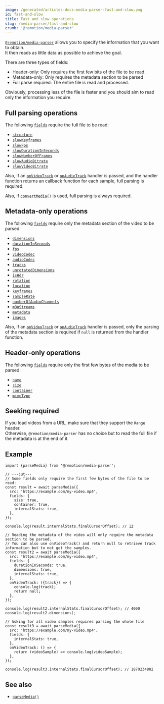 ```yaml
---
image: /generated/articles-docs-media-parser-fast-and-slow.png
id: fast-and-slow
title: Fast and slow operations
slug: /media-parser/fast-and-slow
crumb: '@remotion/media-parser'
---
```


[`@remotion/media-parser`](/docs/media-parser) allows you to specify the information that you want to obtain.  
It then reads as little data as possible to achieve the goal.

There are three types of fields:

- Header-only: Only requires the first few bits of the file to be read.
- Metadata-only: Only requires the metadata section to be parsed
- Full parse required: The entire file is read and processed.

Obviously, processing less of the file is faster and you should aim to read only the information you require.

## Full parsing operations

The following [`fields`](/docs/media-parser#fields) require the full file to be read:

- [`structure`](/docs/media-parser/fields#structure)
- [`slowKeyframes`](/docs/media-parser/fields#slowkeyframes)
- [`slowFps`](/docs/media-parser/fields#slowfps)
- [`slowDurationInSeconds`](/docs/media-parser/fields#slowdurationinseconds)
- [`slowNumberOfFrames`](/docs/media-parser/fields#slownumberofframes)
- [`slowAudioBitrate`](/docs/media-parser/fields#slowaudiobitrate)
- [`slowVideoBitrate`](/docs/media-parser/fields#slowvideobitrate)

Also, if an [`onVideoTrack`](/docs/media-parser/parse-media#onvideotrack) or [`onAudioTrack`](/docs/media-parser/parse-media#onvideotrack) handler is passed, and the handler function returns an callback function for each sample, full parsing is required.

Also, if [`convertMedia()`](/docs/webcodecs/convert-media) is used, full parsing is always required.

## Metadata-only operations

The following [`fields`](/docs/media-parser/fields) require only the metadata section of the video to be parsed:

- [`dimensions`](/docs/media-parser/fields#dimensions)
- [`durationInSeconds`](/docs/media-parser/fields#durationinseconds)
- [`fps`](/docs/media-parser/fields#fps)
- [`videoCodec`](/docs/media-parser/fields#videocodec)
- [`audioCodec`](/docs/media-parser/fields#audiocodec)
- [`tracks`](/docs/media-parser/fields#tracks)
- [`unrotatedDimensions`](/docs/media-parser/fields#unrotateddimensions)
- [`isHdr`](/docs/media-parser/fields#ishdr)
- [`rotation`](/docs/media-parser/fields#rotation)
- [`location`](/docs/media-parser/fields#location)
- [`keyframes`](/docs/media-parser/fields#keyframes)
- [`sampleRate`](/docs/media-parser/fields#samplerate)
- [`numberOfAudioChannels`](/docs/media-parser/fields#numberofaudiochannels)
- [`m3uStreams`](/docs/media-parser/fields#m3ustreams)
- [`metadata`](/docs/media-parser/fields#metadata)
- [`images`](/docs/media-parser/fields#images)

Also, if an [`onVideoTrack`](/docs/media-parser/parse-media#onvideotrack) or [`onAudioTrack`](/docs/media-parser/parse-media#onvideotrack) handler is passed, only the parsing of the metadata section is required if `null` is returned from the handler function.

## Header-only operations

The following [`fields`](/docs/media-parser/parse-media#fields) require only the first few bytes of the media to be parsed:

- [`name`](/docs/media-parser/parse-media#name)
- [`size`](/docs/media-parser/parse-media#size)
- [`container`](/docs/media-parser/parse-media#container)
- [`mimeType`](/docs/media-parser/parse-media#mimetype)

## Seeking required

If you load videos from a URL, make sure that they support the `Range` header.  
Otherwise, `@remotion/media-parser` has no choice but to read the full file if the metadata is at the end of it.

## Example

```tsx twoslash title="Reading header only"
import {parseMedia} from '@remotion/media-parser';

// ---cut---
// Some fields only require the first few bytes of the file to be read:
const result = await parseMedia({
  src: 'https://example.com/my-video.mp4',
  fields: {
    size: true,
    container: true,
    internalStats: true,
  },
});

console.log(result.internalStats.finalCursorOffset); // 12

// Reading the metadata of the video will only require the metadata section to be parsed.
// You can also use onVideoTrack() and return null to retrieve track information but to not get the samples.
const result2 = await parseMedia({
  src: 'https://example.com/my-video.mp4',
  fields: {
    durationInSeconds: true,
    dimensions: true,
    internalStats: true,
  },
  onVideoTrack: ({track}) => {
    console.log(track);
    return null;
  },
});

console.log(result2.internalStats.finalCursorOffset); // 4000
console.log(result2.dimensions);

// Asking for all video samples requires parsing the whole file
const result3 = await parseMedia({
  src: 'https://example.com/my-video.mp4',
  fields: {
    internalStats: true,
  },
  onVideoTrack: () => {
    return (videoSample) => console.log(videoSample);
  },
});

console.log(result3.internalStats.finalCursorOffset); // 1870234802
```

## See also

- [`parseMedia()`](/docs/media-parser/parse-media)
